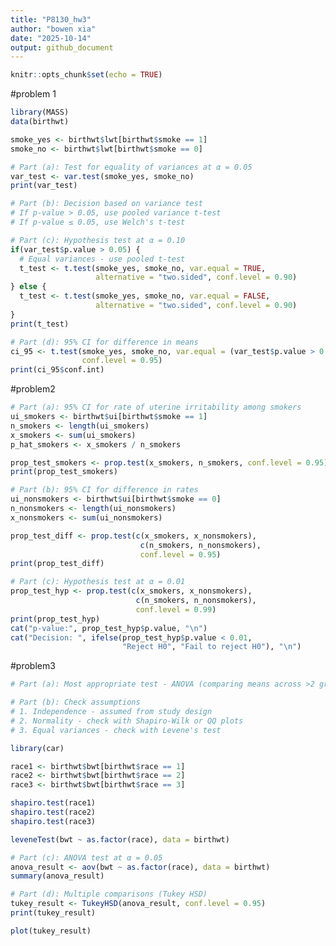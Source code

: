 ```yaml
---
title: "P8130_hw3"
author: "bowen xia"
date: "2025-10-14"
output: github_document
---
```


```r
knitr::opts_chunk$set(echo = TRUE)
```

#problem 1
```r
library(MASS)
data(birthwt)

smoke_yes <- birthwt$lwt[birthwt$smoke == 1]
smoke_no <- birthwt$lwt[birthwt$smoke == 0]

# Part (a): Test for equality of variances at α = 0.05
var_test <- var.test(smoke_yes, smoke_no)
print(var_test)

# Part (b): Decision based on variance test
# If p-value > 0.05, use pooled variance t-test
# If p-value ≤ 0.05, use Welch's t-test

# Part (c): Hypothesis test at α = 0.10
if(var_test$p.value > 0.05) {
  # Equal variances - use pooled t-test
  t_test <- t.test(smoke_yes, smoke_no, var.equal = TRUE, 
                   alternative = "two.sided", conf.level = 0.90)
} else {
  t_test <- t.test(smoke_yes, smoke_no, var.equal = FALSE, 
                   alternative = "two.sided", conf.level = 0.90)
}
print(t_test)

# Part (d): 95% CI for difference in means
ci_95 <- t.test(smoke_yes, smoke_no, var.equal = (var_test$p.value > 0.05), 
                conf.level = 0.95)
print(ci_95$conf.int)
```

#problem2
```r
# Part (a): 95% CI for rate of uterine irritability among smokers
ui_smokers <- birthwt$ui[birthwt$smoke == 1]
n_smokers <- length(ui_smokers)
x_smokers <- sum(ui_smokers)
p_hat_smokers <- x_smokers / n_smokers

prop_test_smokers <- prop.test(x_smokers, n_smokers, conf.level = 0.95)
print(prop_test_smokers)

# Part (b): 95% CI for difference in rates
ui_nonsmokers <- birthwt$ui[birthwt$smoke == 0]
n_nonsmokers <- length(ui_nonsmokers)
x_nonsmokers <- sum(ui_nonsmokers)

prop_test_diff <- prop.test(c(x_smokers, x_nonsmokers), 
                             c(n_smokers, n_nonsmokers), 
                             conf.level = 0.95)
print(prop_test_diff)

# Part (c): Hypothesis test at α = 0.01
prop_test_hyp <- prop.test(c(x_smokers, x_nonsmokers), 
                            c(n_smokers, n_nonsmokers), 
                            conf.level = 0.99)
print(prop_test_hyp)
cat("p-value:", prop_test_hyp$p.value, "\n")
cat("Decision: ", ifelse(prop_test_hyp$p.value < 0.01, 
                         "Reject H0", "Fail to reject H0"), "\n")
```


#problem3
```r
# Part (a): Most appropriate test - ANOVA (comparing means across >2 groups)

# Part (b): Check assumptions
# 1. Independence - assumed from study design
# 2. Normality - check with Shapiro-Wilk or QQ plots
# 3. Equal variances - check with Levene's test

library(car)

race1 <- birthwt$bwt[birthwt$race == 1]
race2 <- birthwt$bwt[birthwt$race == 2]
race3 <- birthwt$bwt[birthwt$race == 3]

shapiro.test(race1)
shapiro.test(race2)
shapiro.test(race3)

leveneTest(bwt ~ as.factor(race), data = birthwt)

# Part (c): ANOVA test at α = 0.05
anova_result <- aov(bwt ~ as.factor(race), data = birthwt)
summary(anova_result)

# Part (d): Multiple comparisons (Tukey HSD)
tukey_result <- TukeyHSD(anova_result, conf.level = 0.95)
print(tukey_result)

plot(tukey_result)
```